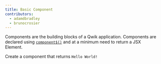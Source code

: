 ```yaml
---
title: Basic Component
contributors:
  - adamdbradley
  - brunocrosier
---
```


Components are the building blocks of a Qwik application. Components are declared using [`component$()`](</docs/(qwik)/components/overview/index.mdx#component>) and at a minimum need to return a JSX Element.

Create a component that returns `Hello World!`

